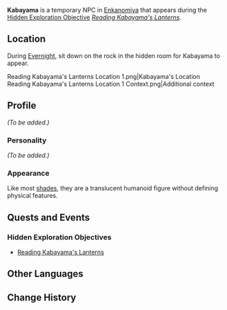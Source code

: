 {{Meta
<!-- Remove this template after adding the missing info -->
|missing_NPC_profile  = yes
}}
{{Character Infobox
|type             = Quest NPC
|deceased         = Past
|image            = NPC Kabayama.png
|region           = Inazuma
|affiliation      = Enkanomiya
|affiliation2     = Shades of Tokoyo
}}
'''Kabayama''' is a temporary NPC in [[Enkanomiya]] that appears during the [[Hidden Exploration Objective]] ''[[Reading Kabayama's Lanterns]].''

==Location==
During [[Evernight]], sit down on the rock in the hidden room for Kabayama to appear.
<gallery hideaddbutton="true" captionalign="center">
Reading Kabayama's Lanterns Location 1.png|Kabayama's Location
Reading Kabayama's Lanterns Location 1 Context.png|Additional context
</gallery>

==Profile==
<!-- detailed story/lore information goes here -->
''(To be added.)''

===Personality===
''(To be added.)''

===Appearance===
Like most [[Shades of Tokoyo|shades]], they are a translucent humanoid figure without defining physical features.

==Quests and Events==
===Hidden Exploration Objectives===
* [[Reading Kabayama's Lanterns]]

==Other Languages==
{{Other Languages|default_hidden=1
|en      = Kabayama
|zhs     = 桦山
|zhs_rm  = Huàshān
|zht     = 樺山
|zht_rm  = Huàshān
|ja      = 樺山
|ja_rm   = Kabayama
|ko      = 카바야마
|ko_rm   = Kabayama
|es      = Kabayama
|fr      = Kabayama
|ru      = Кабаяма
|th      = Kabayama
|vi      = Kabayama
|de      = Kabayama
|id      = Kabayama
|pt      = Kabayama
}}

==Change History==
{{Change History|2.4}}